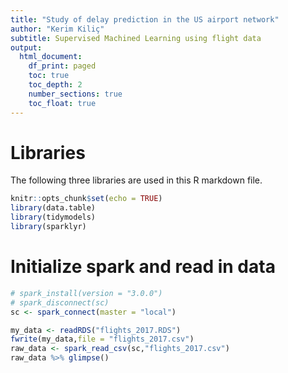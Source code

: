 ```yaml
---
title: "Study of delay prediction in the US airport network"
author: "Kerim Kiliç"
subtitle: Supervised Machined Learning using flight data
output:
  html_document:
    df_print: paged
    toc: true
    toc_depth: 2
    number_sections: true
    toc_float: true
---
```


# Libraries

The following three libraries are used in this R markdown file.

```r
knitr::opts_chunk$set(echo = TRUE)
library(data.table)
library(tidymodels)
library(sparklyr)
```

# Initialize spark and read in data

```r
# spark_install(version = "3.0.0")
# spark_disconnect(sc)
sc <- spark_connect(master = "local")

my_data <- readRDS("flights_2017.RDS")
fwrite(my_data,file = "flights_2017.csv")
raw_data <- spark_read_csv(sc,"flights_2017.csv")
raw_data %>% glimpse()
```